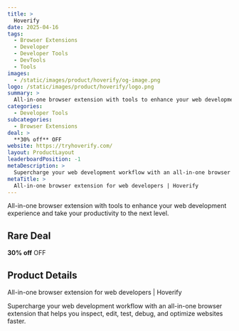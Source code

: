 ```yaml
---
title: >
  Hoverify
date: 2025-04-16
tags:
  - Browser Extensions
  - Developer
  - Developer Tools
  - DevTools
  - Tools
images:
  - /static/images/product/hoverify/og-image.png
logo: /static/images/product/hoverify/logo.png
summary: >
  All-in-one browser extension with tools to enhance your web development experience and take your productivity to the next level.
categories:
  - Developer Tools
subcategories:
  - Browser Extensions
deal: >
  **30% off** OFF
website: https://tryhoverify.com/
layout: ProductLayout
leaderboardPosition: -1
metaDescription: >
  Supercharge your web development workflow with an all-in-one browser extension that helps you inspect, edit, test, debug, and optimize websites faster.
metaTitle: >
  All-in-one browser extension for web developers | Hoverify
---
```

All-in-one browser extension with tools to enhance your web development experience and take your productivity to the next level.

## Rare Deal

**30% off** OFF

## Product Details

All-in-one browser extension for web developers | Hoverify

Supercharge your web development workflow with an all-in-one browser extension that helps you inspect, edit, test, debug, and optimize websites faster.
